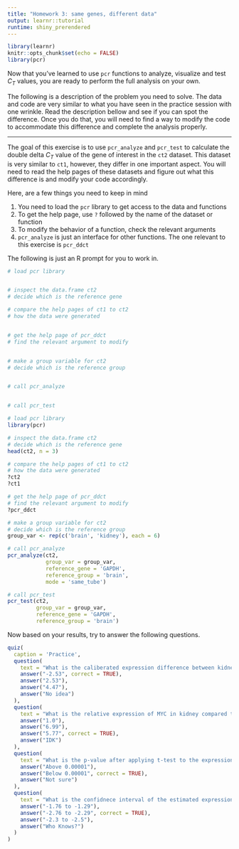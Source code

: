 ```yaml
---
title: "Homework 3: same genes, different data"
output: learnr::tutorial
runtime: shiny_prerendered
---
```


```r
library(learnr)
knitr::opts_chunk$set(echo = FALSE)
library(pcr)
```

Now that you've learned to use `pcr` functions to analyze, visualize and test
$C_T$ values, you are ready to perform the full analysis on your own. 

The following is a description of the problem you need to solve. The data and
code are very similar to what you have seen in the practice session with one 
wrinkle. Read the description bellow and see if you can spot the difference. 
Once you do that, you will need to find a way to modify the code to accommodate
this difference and complete the analysis properly.

---

The goal of this exercise is to use `pcr_analyze` and `pcr_test` to calculate
the double delta $C_T$ value of the gene of interest in the `ct2` dataset. This 
dataset is very similar to `ct1`, however, they differ in one important aspect.
You will need to read the help pages of these datasets and figure out what this 
difference is and modify your code accordingly.

Here, are a few things you need to keep in mind

1. You need to load the `pcr` library to get access to the data and functions
2. To get the help page, use `?` followed by the name of the dataset or function
3. To modify the behavior of a function, check the relevant arguments
4. `pcr_analyze` is just an interface for other functions. The one relevant to 
this exercise is `pcr_ddct`

The following is just an R prompt for you to work in.

```r
# load pcr library


# inspect the data.frame ct2
# decide which is the reference gene

# compare the help pages of ct1 to ct2
# how the data were generated


# get the help page of pcr_ddct
# find the relevant argument to modify


# make a group variable for ct2
# decide which is the reference group


# call pcr_analyze


# call pcr_test


```

```r
# load pcr library
library(pcr)

# inspect the data.frame ct2
# decide which is the reference gene
head(ct2, n = 3)

# compare the help pages of ct1 to ct2
# how the data were generated
?ct2
?ct1

# get the help page of pcr_ddct
# find the relevant argument to modify
?pcr_ddct

# make a group variable for ct2
# decide which is the reference group
group_var <- rep(c('brain', 'kidney'), each = 6)

# call pcr_analyze
pcr_analyze(ct2,
            group_var = group_var,
            reference_gene = 'GAPDH',
            reference_group = 'brain',
            mode = 'same_tube')

# call pcr_test
pcr_test(ct2,
         group_var = group_var,
         reference_gene = 'GAPDH',
         reference_group = 'brain')
```

Now based on your results, try to answer the following questions.

```r
quiz(
  caption = 'Practice',
  question(
    text = "What is the caliberated expression difference between kidney and brain?",
    answer("-2.53", correct = TRUE),
    answer("2.53"),
    answer("4.47"),
    answer("No idea")
  ),
  question(
    text = "What is the relative expression of MYC in kidney compared to brain tissue?",
    answer("1.0"),
    answer("6.99"),
    answer("5.77", correct = TRUE),
    answer("IDK")
  ),
  question(
    text = "What is the p-value after applying t-test to the expression difference?",
    answer("Above 0.00001"),
    answer("Below 0.00001", correct = TRUE),
    answer("Not sure")
  ),
  question(
    text = "What is the confidnece interval of the estimated expression difference?",
    answer("-1.76 to -1.29"),
    answer("-2.76 to -2.29", correct = TRUE),
    answer("-2.3 to -2.5"),
    answer("Who Knows?")
  )
)

```
